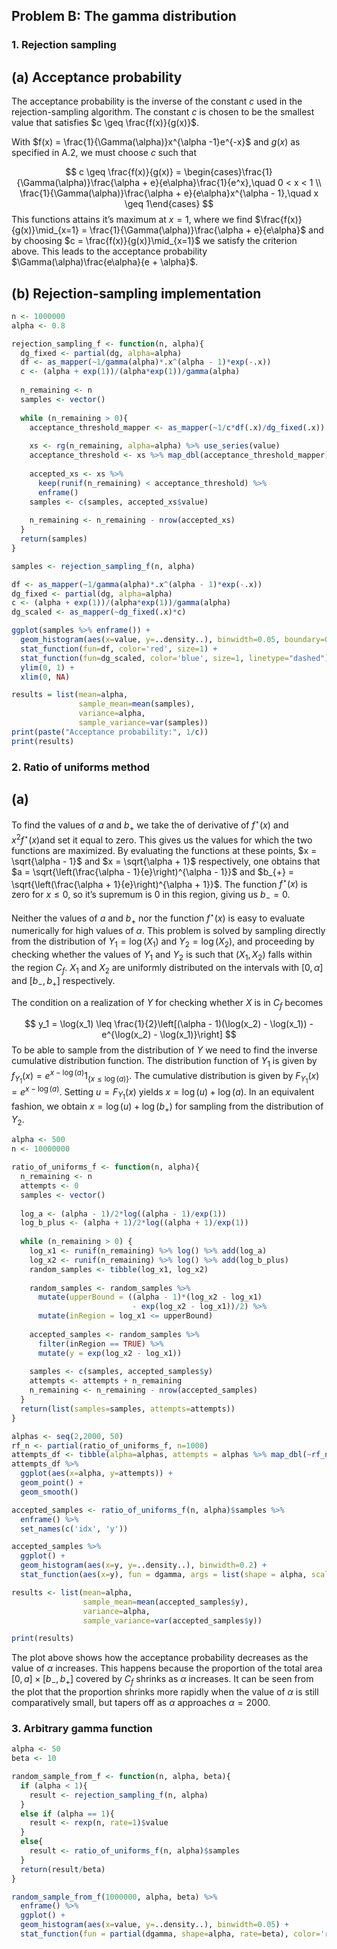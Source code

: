 ## Problem B: The gamma distribution


### 1. Rejection sampling

## (a) Acceptance probability

The acceptance probability is the inverse of the constant $c$ used in the rejection-sampling algorithm. The constant $c$ is chosen to be the smallest value that satisfies $c \geq \frac{f(x)}{g(x)}$. 

With $f(x) = \frac{1}{\Gamma(\alpha)}x^{\alpha -1}e^{-x}$ and $g(x)$ as specified in A.2, we must choose $c$ such that

$$
c \geq \frac{f(x)}{g(x)} = \begin{cases}\frac{1}{\Gamma(\alpha)}\frac{\alpha + e}{e\alpha}\frac{1}{e^x},\quad 0 < x < 1 \\ 
\frac{1}{\Gamma(\alpha)}\frac{\alpha + e}{e\alpha}x^{\alpha - 1},\quad x \geq 1\end{cases}
$$
This functions attains it's maximum at $x=1$, where we find $\frac{f(x)}{g(x)}\mid_{x=1} = \frac{1}{\Gamma(\alpha)}\frac{\alpha + e}{e\alpha}$ and by choosing $c = \frac{f(x)}{g(x)}\mid_{x=1}$ we satisfy the criterion above. This leads to the acceptance probability $\Gamma(\alpha)\frac{e\alpha}{e + \alpha}$.

## (b) Rejection-sampling implementation


```r
n <- 1000000
alpha <- 0.8

rejection_sampling_f <- function(n, alpha){
  dg_fixed <- partial(dg, alpha=alpha)
  df <- as_mapper(~1/gamma(alpha)*.x^(alpha - 1)*exp(-.x))
  c <- (alpha + exp(1))/(alpha*exp(1))/gamma(alpha)
  
  n_remaining <- n
  samples <- vector()
  
  while (n_remaining > 0){
    acceptance_threshold_mapper <- as_mapper(~1/c*df(.x)/dg_fixed(.x))
    
    xs <- rg(n_remaining, alpha=alpha) %>% use_series(value)
    acceptance_threshold <- xs %>% map_dbl(acceptance_threshold_mapper)
    
    accepted_xs <- xs %>%
      keep(runif(n_remaining) < acceptance_threshold) %>%
      enframe()
    samples <- c(samples, accepted_xs$value)
    
    n_remaining <- n_remaining - nrow(accepted_xs)
  }
  return(samples)
}

samples <- rejection_sampling_f(n, alpha)

df <- as_mapper(~1/gamma(alpha)*.x^(alpha - 1)*exp(-.x))
dg_fixed <- partial(dg, alpha=alpha)
c <- (alpha + exp(1))/(alpha*exp(1))/gamma(alpha)
dg_scaled <- as_mapper(~dg_fixed(.x)*c)

ggplot(samples %>% enframe()) +
  geom_histogram(aes(x=value, y=..density..), binwidth=0.05, boundary=0) +
  stat_function(fun=df, color='red', size=1) +
  stat_function(fun=dg_scaled, color='blue', size=1, linetype="dashed") +
  ylim(0, 1) +
  xlim(0, NA)

results = list(mean=alpha,
               sample_mean=mean(samples),
               variance=alpha,
               sample_variance=var(samples))
print(paste("Acceptance probability:", 1/c))
print(results)

```



### 2. Ratio of uniforms method

## (a)

To find the values of $a$ and $b_{+}$ we take the of derivative of $f^{\star}(x)$ and $x^2f^{\star}(x)$and set it equal to zero. This gives us the values for which the two functions are maximized. By evaluating the functions at these points, $x = \sqrt{\alpha - 1}$ and $x = \sqrt{\alpha + 1}$ respectively, one obtains that
$a = \sqrt{\left(\frac{\alpha - 1}{e}\right)^{\alpha - 1}}$ and $b_{+} = \sqrt{\left(\frac{\alpha + 1}{e}\right)^{\alpha + 1}}$. The function $f^{\star}(x)$ is zero for $x \leq 0$, so it's supremum is 0 in this region, giving us $b_{-} = 0$.

Neither the values of $a$ and $b_{+}$ nor the function $f^{\star}(x)$ is easy to evaluate numerically for high values of $\alpha$. This problem is solved by sampling directly from the distribution of $Y_1 = \log(X_1)$ and $Y_2 = \log(X_2)$, and proceeding by checking whether the values of $Y_1$ and $Y_2$ is such that $(X_1, X_2)$ falls within the region $C_f$. $X_1$ and $X_2$ are uniformly distributed on the intervals with $\left[0, \alpha\right]$ and $\left[b_-,b_+\right]$ respectively.

The condition on a realization of $Y$ for checking whether $X$ is in $C_f$ becomes 

$$
y_1 = \log(x_1) \leq \frac{1}{2}\left[(\alpha - 1)(\log(x_2) - \log(x_1)) - e^{\log(x_2) - \log(x_1)}\right]
$$
To be able to sample from the distribution of $Y$ we need to find the inverse cumulative distribution function. The distribution function of $Y_1$ is given by $f_{Y_1}(x) = e^{x - \log(a)}\mathrm{1}_{\{x \leq \log(a)\}}$. The cumulative distribution is given by $F_{Y_1}(x) = e^{x - \log(a)}$. Setting $u = F_{Y_1}(x)$ yields $x = \log(u) + \log(a)$. In an equivalent fashion, we obtain $x = \log(u) + \log(b_{+})$ for sampling from the distribution of $Y_2$.

```r
alpha <- 500
n <- 10000000

ratio_of_uniforms_f <- function(n, alpha){
  n_remaining <- n
  attempts <- 0
  samples <- vector()
  
  log_a <- (alpha - 1)/2*log((alpha - 1)/exp(1))
  log_b_plus <- (alpha + 1)/2*log((alpha + 1)/exp(1))
  
  while (n_remaining > 0) {
    log_x1 <- runif(n_remaining) %>% log() %>% add(log_a)
    log_x2 <- runif(n_remaining) %>% log() %>% add(log_b_plus)
    random_samples <- tibble(log_x1, log_x2)
  
    random_samples <- random_samples %>%
      mutate(upperBound = ((alpha - 1)*(log_x2 - log_x1)
                           - exp(log_x2 - log_x1))/2) %>%
      mutate(inRegion = log_x1 <= upperBound)
  
    accepted_samples <- random_samples %>%
      filter(inRegion == TRUE) %>%
      mutate(y = exp(log_x2 - log_x1))
    
    samples <- c(samples, accepted_samples$y)
    attempts <- attempts + n_remaining
    n_remaining <- n_remaining - nrow(accepted_samples)
  }
  return(list(samples=samples, attempts=attempts))
}

alphas <- seq(2,2000, 50)
rf_n <- partial(ratio_of_uniforms_f, n=1000)
attempts_df <- tibble(alpha=alphas, attempts = alphas %>% map_dbl(~rf_n(.x)$attempts))
attempts_df %>%
  ggplot(aes(x=alpha, y=attempts)) +
  geom_point() +
  geom_smooth()

accepted_samples <- ratio_of_uniforms_f(n, alpha)$samples %>%
  enframe() %>% 
  set_names(c('idx', 'y'))

accepted_samples %>%
  ggplot() +
  geom_histogram(aes(x=y, y=..density..), binwidth=0.2) +
  stat_function(aes(x=y), fun = dgamma, args = list(shape = alpha, scale = 1), color='red')

results <- list(mean=alpha,
                sample_mean=mean(accepted_samples$y),
                variance=alpha,
                sample_variance=var(accepted_samples$y))

print(results)
```
The plot above shows how the acceptance probability decreases as the value of $\alpha$ increases. This happens because the proportion of the total area $\left[0, a\right] \times \left[b_-, b_+\right]$ covered by $C_f$ shrinks as $\alpha$ increases. It can be seen from the plot that the proportion shrinks more rapidly when the value of $\alpha$ is still comparatively small, but tapers off as $\alpha$ approaches $\alpha = 2000$.



### 3. Arbitrary gamma function

```r
alpha <- 50
beta <- 10

random_sample_from_f <- function(n, alpha, beta){
  if (alpha < 1){
    result <- rejection_sampling_f(n, alpha)
  }
  else if (alpha == 1){
    result <- rexp(n, rate=1)$value
  }
  else{
    result <- ratio_of_uniforms_f(n, alpha)$samples
  }
  return(result/beta)
}

random_sample_from_f(1000000, alpha, beta) %>%
  enframe() %>%
  ggplot() +
  geom_histogram(aes(x=value, y=..density..), binwidth=0.05) +
  stat_function(fun = partial(dgamma, shape=alpha, rate=beta), color='red', size=1)
```


